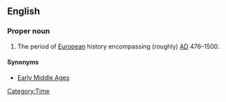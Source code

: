 ==English==
{{wikipedia}}

===Proper noun===
{{en-proper noun|sg=[[dark|Dark]] [[age|Ages]]}}

# The period of [[European]] history encompassing (roughly) [[AD]] 476–1500.

====Synonyms====
* [[Early Middle Ages]]

[[Category:Time]]